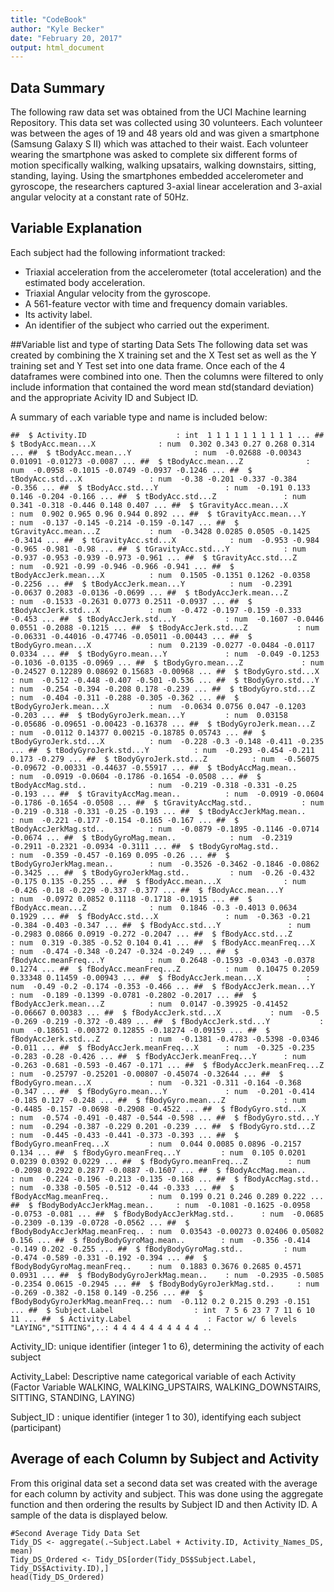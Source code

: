 ```yaml
---
title: "CodeBook"
author: "Kyle Becker"
date: "February 20, 2017"
output: html_document
---
```


## Data Summary

The following raw data set was obtained from the UCI Machine learning Repository. This data set was collected using 30 volunteers. Each volunteer was between the ages of 19 and 48 years old and was given a smartphone (Samsung Galaxy S II) which was attached to their waist. Each volunteer wearing the smartphone was asked to complete six different forms of motion specifically walking, walking upsatairs, walking downstairs, sitting, standing, laying. Using the smartphones embedded accelerometer and gyroscope, the researchers captured 3-axial linear acceleration and 3-axial angular velocity at a constant rate of 50Hz. 

## Variable Explanation
Each subject had the following informationt tracked:

- Triaxial acceleration from the accelerometer (total acceleration) and the estimated body acceleration. 
- Triaxial Angular velocity from the gyroscope. 
- A 561-feature vector with time and frequency domain variables. 
- Its activity label. 
- An identifier of the subject who carried out the experiment.


##Variable list and type of starting Data Sets
The following data set was created by combining the X training set and the X Test set as well as the Y training set and Y Test set into one data frame. Once each of the 4 dataframes were combined into one. Then the columns were filtered to only include information that contained the word mean std(standard deviation) and the appropriate Acivity ID and Subject ID.

A summary of each variable type and name is included below:


```##  $ Activity.ID                    : int  1 1 1 1 1 1 1 1 1 1 ...
##  $ tBodyAcc.mean...X              : num  0.302 0.343 0.27 0.268 0.314 ...
##  $ tBodyAcc.mean...Y              : num  -0.02688 -0.00343 0.01091 -0.01273 -0.0087 ...
##  $ tBodyAcc.mean...Z              : num  -0.0958 -0.1015 -0.0749 -0.0937 -0.1246 ...
##  $ tBodyAcc.std...X               : num  -0.38 -0.201 -0.337 -0.384 -0.356 ...
##  $ tBodyAcc.std...Y               : num  -0.191 0.133 0.146 -0.204 -0.166 ...
##  $ tBodyAcc.std...Z               : num  0.341 -0.318 -0.446 0.148 0.407 ...
##  $ tGravityAcc.mean...X           : num  0.902 0.965 0.96 0.944 0.892 ...
##  $ tGravityAcc.mean...Y           : num  -0.137 -0.145 -0.214 -0.159 -0.147 ...
##  $ tGravityAcc.mean...Z           : num  -0.3428 0.0285 0.0505 -0.1425 -0.3414 ...
##  $ tGravityAcc.std...X            : num  -0.953 -0.984 -0.965 -0.981 -0.98 ...
##  $ tGravityAcc.std...Y            : num  -0.937 -0.953 -0.939 -0.973 -0.961 ...
##  $ tGravityAcc.std...Z            : num  -0.921 -0.99 -0.946 -0.966 -0.941 ...
##  $ tBodyAccJerk.mean...X          : num  0.1505 -0.1351 0.1262 -0.0358 -0.2256 ...
##  $ tBodyAccJerk.mean...Y          : num  -0.2391 -0.0637 0.2083 -0.0136 -0.0699 ...
##  $ tBodyAccJerk.mean...Z          : num  -0.1533 -0.2631 0.0773 0.2511 -0.0937 ...
##  $ tBodyAccJerk.std...X           : num  -0.472 -0.197 -0.159 -0.333 -0.453 ...
##  $ tBodyAccJerk.std...Y           : num  -0.1607 -0.0446 0.0551 -0.2088 -0.1215 ...
##  $ tBodyAccJerk.std...Z           : num  -0.06331 -0.44016 -0.47746 -0.05011 -0.00443 ...
##  $ tBodyGyro.mean...X             : num  0.2139 -0.0277 -0.0484 -0.0117 0.0334 ...
##  $ tBodyGyro.mean...Y             : num  -0.049 -0.1253 -0.1036 -0.0135 -0.0969 ...
##  $ tBodyGyro.mean...Z             : num  -0.24527 0.12289 0.08692 0.15683 -0.00968 ...
##  $ tBodyGyro.std...X              : num  -0.512 -0.448 -0.407 -0.501 -0.536 ...
##  $ tBodyGyro.std...Y              : num  -0.254 -0.394 -0.208 0.178 -0.239 ...
##  $ tBodyGyro.std...Z              : num  -0.404 -0.311 -0.288 -0.305 -0.362 ...
##  $ tBodyGyroJerk.mean...X         : num  -0.0634 0.0756 0.047 -0.1203 -0.203 ...
##  $ tBodyGyroJerk.mean...Y         : num  0.03158 -0.05686 -0.09651 -0.00423 -0.16378 ...
##  $ tBodyGyroJerk.mean...Z         : num  -0.0112 0.14377 0.00215 -0.18785 0.05743 ...
##  $ tBodyGyroJerk.std...X          : num  -0.228 -0.3 -0.148 -0.411 -0.235 ...
##  $ tBodyGyroJerk.std...Y          : num  -0.293 -0.454 -0.211 0.173 -0.279 ...
##  $ tBodyGyroJerk.std...Z          : num  -0.56075 -0.09672 -0.00331 -0.44637 -0.55917 ...
##  $ tBodyAccMag.mean..             : num  -0.0919 -0.0604 -0.1786 -0.1654 -0.0508 ...
##  $ tBodyAccMag.std..              : num  -0.219 -0.318 -0.331 -0.25 -0.193 ...
##  $ tGravityAccMag.mean..          : num  -0.0919 -0.0604 -0.1786 -0.1654 -0.0508 ...
##  $ tGravityAccMag.std..           : num  -0.219 -0.318 -0.331 -0.25 -0.193 ...
##  $ tBodyAccJerkMag.mean..         : num  -0.221 -0.177 -0.154 -0.165 -0.167 ...
##  $ tBodyAccJerkMag.std..          : num  -0.0879 -0.1895 -0.1146 -0.0714 -0.0674 ...
##  $ tBodyGyroMag.mean..            : num  -0.2319 -0.2911 -0.2321 -0.0934 -0.3111 ...
##  $ tBodyGyroMag.std..             : num  -0.359 -0.457 -0.169 0.095 -0.26 ...
##  $ tBodyGyroJerkMag.mean..        : num  -0.3526 -0.3462 -0.1846 -0.0862 -0.3425 ...
##  $ tBodyGyroJerkMag.std..         : num  -0.26 -0.432 -0.175 0.135 -0.255 ...
##  $ fBodyAcc.mean...X              : num  -0.426 -0.18 -0.229 -0.337 -0.377 ...
##  $ fBodyAcc.mean...Y              : num  -0.0972 0.0852 0.1118 -0.1718 -0.1915 ...
##  $ fBodyAcc.mean...Z              : num  0.1846 -0.3 -0.4013 0.0634 0.1929 ...
##  $ fBodyAcc.std...X               : num  -0.363 -0.21 -0.384 -0.403 -0.347 ...
##  $ fBodyAcc.std...Y               : num  -0.2983 0.0866 0.0919 -0.272 -0.2047 ...
##  $ fBodyAcc.std...Z               : num  0.319 -0.385 -0.52 0.104 0.41 ...
##  $ fBodyAcc.meanFreq...X          : num  -0.474 -0.348 -0.247 -0.324 -0.249 ...
##  $ fBodyAcc.meanFreq...Y          : num  0.2648 -0.1593 -0.0343 -0.0378 0.1274 ...
##  $ fBodyAcc.meanFreq...Z          : num  0.10475 0.2059 0.33348 0.11459 -0.00943 ...
##  $ fBodyAccJerk.mean...X          : num  -0.49 -0.2 -0.174 -0.353 -0.466 ...
##  $ fBodyAccJerk.mean...Y          : num  -0.189 -0.1399 -0.0781 -0.2802 -0.2017 ...
##  $ fBodyAccJerk.mean...Z          : num  0.0147 -0.39925 -0.41452 -0.06667 0.00383 ...
##  $ fBodyAccJerk.std...X           : num  -0.5 -0.269 -0.219 -0.372 -0.489 ...
##  $ fBodyAccJerk.std...Y           : num  -0.18651 -0.00372 0.12855 -0.18274 -0.09159 ...
##  $ fBodyAccJerk.std...Z           : num  -0.1381 -0.4783 -0.5398 -0.0346 -0.011 ...
##  $ fBodyAccJerk.meanFreq...X      : num  -0.325 -0.235 -0.283 -0.28 -0.426 ...
##  $ fBodyAccJerk.meanFreq...Y      : num  -0.263 -0.681 -0.593 -0.467 -0.171 ...
##  $ fBodyAccJerk.meanFreq...Z      : num  -0.25797 -0.25201 -0.00807 -0.45074 -0.32644 ...
##  $ fBodyGyro.mean...X             : num  -0.321 -0.311 -0.164 -0.368 -0.347 ...
##  $ fBodyGyro.mean...Y             : num  -0.201 -0.414 -0.185 0.127 -0.248 ...
##  $ fBodyGyro.mean...Z             : num  -0.4485 -0.157 -0.0698 -0.2908 -0.4522 ...
##  $ fBodyGyro.std...X              : num  -0.574 -0.491 -0.487 -0.544 -0.598 ...
##  $ fBodyGyro.std...Y              : num  -0.294 -0.387 -0.229 0.201 -0.239 ...
##  $ fBodyGyro.std...Z              : num  -0.445 -0.433 -0.441 -0.373 -0.393 ...
##  $ fBodyGyro.meanFreq...X         : num  0.044 0.0085 0.0896 -0.2157 0.134 ...
##  $ fBodyGyro.meanFreq...Y         : num  0.105 0.0201 0.0239 0.0392 0.0229 ...
##  $ fBodyGyro.meanFreq...Z         : num  -0.2098 0.2922 0.2877 -0.0887 -0.1607 ...
##  $ fBodyAccMag.mean..             : num  -0.224 -0.196 -0.213 -0.135 -0.168 ...
##  $ fBodyAccMag.std..              : num  -0.338 -0.505 -0.512 -0.44 -0.333 ...
##  $ fBodyAccMag.meanFreq..         : num  0.199 0.21 0.246 0.289 0.222 ...
##  $ fBodyBodyAccJerkMag.mean..     : num  -0.1081 -0.1625 -0.0958 -0.0753 -0.081 ...
##  $ fBodyBodyAccJerkMag.std..      : num  -0.0685 -0.2309 -0.139 -0.0728 -0.0562 ...
##  $ fBodyBodyAccJerkMag.meanFreq.. : num  0.03543 -0.00273 0.02406 0.05082 0.156 ...
##  $ fBodyBodyGyroMag.mean..        : num  -0.356 -0.414 -0.149 0.202 -0.255 ...
##  $ fBodyBodyGyroMag.std..         : num  -0.474 -0.589 -0.331 -0.192 -0.394 ...
##  $ fBodyBodyGyroMag.meanFreq..    : num  0.1883 0.3676 0.2685 0.4571 0.0931 ...
##  $ fBodyBodyGyroJerkMag.mean..    : num  -0.2935 -0.5085 -0.2354 0.0615 -0.2945 ...
##  $ fBodyBodyGyroJerkMag.std..     : num  -0.269 -0.382 -0.158 0.149 -0.256 ...
##  $ fBodyBodyGyroJerkMag.meanFreq..: num  -0.112 0.2 0.215 0.293 -0.151 ...
##  $ Subject.Label                  : int  7 5 6 23 7 7 11 6 10 11 ...
##  $ Activity.Label                 : Factor w/ 6 levels "LAYING","SITTING",..: 4 4 4 4 4 4 4 4 4 4 ..
```

Activity_ID: unique identifier (integer 1 to 6), determining the activity of each subject

Activity_Label: Descriptive name categorical variable of each Activity (Factor Variable  WALKING, WALKING_UPSTAIRS, WALKING_DOWNSTAIRS, SITTING, STANDING, LAYING)

Subject_ID : unique identifier (integer 1 to 30), identifying each subject (participant)

## Average of each Column by Subject and Activity

From this original data set a second data set was created with the average for each column by activity and subject. This was done using the aggregate function and then ordering the results by Subject ID and then Activity ID. A sample of the data is displayed below.

```Second
#Second Average Tidy Data Set
Tidy_DS <- aggregate(.~Subject.Label + Activity.ID, Activity_Names_DS, mean)
Tidy_DS_Ordered <- Tidy_DS[order(Tidy_DS$Subject.Label, Tidy_DS$Activity.ID),]
head(Tidy_DS_Ordered)
```

